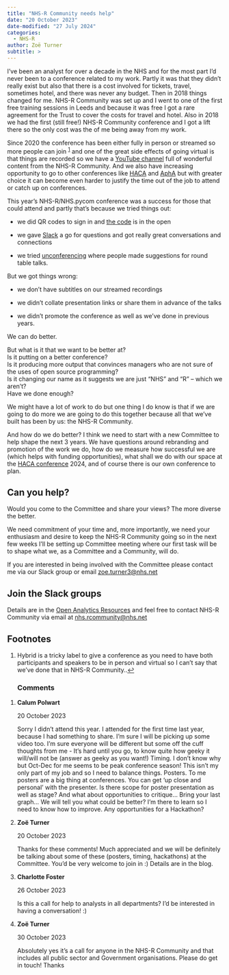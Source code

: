 ```yaml
---
title: "NHS-R Community needs help"
date: "20 October 2023"
date-modified: "27 July 2024"
categories:
  - NHS-R
author: Zoë Turner
subtitle: >
---
```


I’ve been an analyst for over a decade in the NHS and for the most part I’d never been to a conference related to my work. Partly it was that they didn’t really exist but also that there is a cost involved for tickets, travel, sometimes hotel, and there was never any budget. Then in 2018 things changed for me. NHS-R Community was set up and I went to one of the first free training sessions in Leeds and because it was free I got a rare agreement for the Trust to cover the costs for travel and hotel. Also in 2018 we had the first (still free!) NHS-R Community conference and I got a lift there so the only cost was the of me being away from my work.

Since 2020 the conference has been either fully in person or streamed so more people can join ^[1](http://localhost:6380/#fn1)^ and one of the great side effects of going virtual is that things are recorded so we have a [YouTube channel](https://www.youtube.com/c/NHSRCommunity) full of wonderful content from the NHS-R Community. And we also have increasing opportunity to go to other conferences like [HACA](https://uobevents.eventsair.com/haca-2023/) and [AphA](https://www.aphanalysts.org/) but with greater choice it can become even harder to justify the time out of the job to attend or catch up on conferences.

This year’s NHS-R/NHS.pycom conference was a success for those that could attend and partly that’s because we tried things out:

-   we did QR codes to sign in and [the code](https://github.com/nhs-r-community/conf-23-checkin) is in the open

-   we gave [Slack](https://resources.nhsrcommunity.com/forum-groups.html#slack) a go for questions and got really great conversations and connections

-   we tried [unconferencing](https://soundcloud.com/nhs-r-community/nhs-r-nhs-pycom-conference-newscast-10th-october-2023) where people made suggestions for round table talks.

But we got things wrong:

-   we don’t have subtitles on our streamed recordings

-   we didn’t collate presentation links or share them in advance of the talks

-   we didn’t promote the conference as well as we’ve done in previous years.

We can do better.

But what is it that we want to be better at?\
Is it putting on a better conference?\
Is it producing more output that convinces managers who are not sure of the uses of open source programming?\
Is it changing our name as it suggests we are just “NHS” and “R” – which we aren’t?\
Have we done enough?

We might have a lot of work to do but one thing I do know is that if we are going to do more we are going to do this together because all that we’ve built has been by us: the NHS-R Community.

And how do we do better? I think we need to start with a new Committee to help shape the next 3 years. We have questions around rebranding and promotion of the work we do, how do we measure how successful we are (which helps with funding opportunities), what shall we do with our space at the [HACA conference](https://uobevents.eventsair.com/haca-2023/) 2024, and of course there is our own conference to plan.

## **Can you help?**

Would you come to the Committee and share your views? The more diverse the better.

We need commitment of your time and, more importantly, we need your enthusiasm and desire to keep the NHS-R Community going so in the next few weeks I’ll be setting up Committee meeting where our first task will be to shape what we, as a Committee and a Community, will do.

If you are interested in being involved with the Committee please contact me via our Slack group or email [zoe.turner3\@nhs.net](mailto:zoe.turner3@nhs.net)

## **Join the Slack groups**

Details are in the [Open Analytics Resources](https://resources.nhsrcommunity.com/forum-groups.html#slack) and feel free to contact NHS-R Community via email at [nhs.rcommunity\@nhs.net](mailto:nhs.rcommunity@nhs.net)

## **Footnotes**

1.  Hybrid is a tricky label to give a conference as you need to have both participants and speakers to be in person and virtual so I can’t say that we’ve done that in NHS-R Community..[↩︎](http://localhost:6380/#fnref1)

    ### Comments

```{=html}
<!-- -->
```
1.  **Calum Polwart**

    20 October 2023

    Sorry I didn't attend this year. I attended for the first time last year, because I had something to share. I'm sure I will be picking up some video too. I'm sure everyone will be different but some off the cuff thoughts from me - It's hard until you go, to know quite how geeky it will/will not be (answer as geeky as you want!) Timing. I don't know why but Oct-Dec for me seems to be peak conference season! This isn't my only part of my job and so I need to balance things. Posters. To me posters are a big thing at conferences. You can get 'up close and personal' with the presenter. Is there scope for poster presentation as well as stage? And what about opportunities to critique... Bring your last graph... We will tell you what could be better? I'm there to learn so I need to know how to improve. Any opportunities for a Hackathon?

2.  **Zoë Turner**

    20 October 2023

    Thanks for these comments! Much appreciated and we will be definitely be talking about some of these (posters, timing, hackathons) at the Committee. You'd be very welcome to join in :) Details are in the blog.

3.  **Charlotte Foster**

    26 October 2023

    Is this a call for help to analysts in all departments? I'd be interested in having a conversation! :)

4.  **Zoë Turner**

    30 October 2023

    Absolutely yes it's a call for anyone in the NHS-R Community and that includes all public sector and Government organisations. Please do get in touch! Thanks
